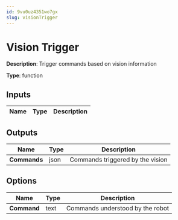 ```yaml
---
id: 9vu0uz4351wo7gx
slug: visionTrigger
---
```


# Vision Trigger

**Description**: Trigger commands based on vision information

**Type**: function

## Inputs

| Name | Type | Description |
| --- | --- | --- |
## Outputs

| Name | Type | Description |
| --- | --- | --- |
| **Commands** | json | Commands triggered by the vision |
## Options

| Name | Type | Description |
| --- | --- | --- |
| **Command** | text | Commands understood by the robot |
